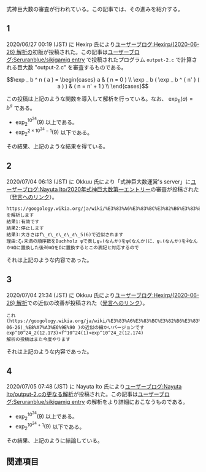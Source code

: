 式神巨大数の審査が行われている。この記事では、その進みを紹介する。

== 1 ==

2020/06/27 00:19 (JST) に Hexirp 氏により[[ユーザーブログ:Hexirp/(2020-06-26) 解析]]の初版が投稿された。この記事は[https://googology.wikia.org/ja/wiki/%E3%83%A6%E3%83%BC%E3%82%B6%E3%83%BC%E3%83%96%E3%83%AD%E3%82%B0:Seruranblue/sikigamig_entry?oldid=23186 ユーザーブログ:Seruranblue/sikigamig entry] で投稿されたプログラム <code>output-2.c</code> で計算される巨大数 "output-2.c" を審査するものである。

\[ \exp _ b ^ n ( a ) = \begin{cases} a & ( n = 0 ) \\ \exp _ b ( \exp _ b ^ { n' } ( a ) ) & ( n = n' + 1 ) \\ \end{cases} \]

この投稿は上記のような関数を導入して解析を行っている。なお、 \( \exp _ b ( a ) = b ^ a \) である。

* \( \exp _ 2 ^ { { 10 } ^ { 24 } } ( 9 ) \) 以上である。
* \( \exp _ 2 ^ { 2 \times { 10 } ^ { 24 } - 1 } ( 9 ) \) 以下である。

その結果、上記のような結果を得ている。

== 2 ==

2020/07/04 06:13 (JST) に Okkuu 氏により「式神巨大数運営's server」に[https://googology.wikia.org/ja/wiki/%E3%83%A6%E3%83%BC%E3%82%B6%E3%83%BC%E3%83%96%E3%83%AD%E3%82%B0:Nayuta_Ito/2020%E5%B9%B4%E5%BC%8F%E7%A5%9E%E5%B7%A8%E5%A4%A7%E6%95%B0%E7%AC%AC%E4%B8%80%E3%82%A8%E3%83%B3%E3%83%88%E3%83%AA%E3%83%BC?oldid=23037 ユーザーブログ:Nayuta Ito/2020年式神巨大数第一エントリー]の審査が投稿された（[https://discordapp.com/channels/710454519086972979/710454519669981257/728720084255768668 発言へのリンク]）。

<pre>
https://googology.wikia.org/ja/wiki/%E3%83%A6%E3%83%BC%E3%82%B6%E3%83%BC%E3%83%96%E3%83%AD%E3%82%B0:Nayuta_Ito/2020%E5%B9%B4%E5%BC%8F%E7%A5%9E%E5%B7%A8%E5%A4%A7%E6%95%B0%E7%AC%AC%E4%B8%80%E3%82%A8%E3%83%B3%E3%83%88%E3%83%AA%E3%83%BC を解析します
結果1:有効です
結果2:停止します
結果3:大きさはf\_ε\_ε\_ε\_ε\_5(6)で近似されます
理由:ζ₀未満の順序数をBuchholz ψで表しψ₀(なんか)をψ(なんか)に、ψ₁(なんか)をꇼなんかꇾΩに置換した後ꇼ0ꇾΩをΩに置換するとこの表記と対応するので
</pre>

それは上記のような内容であった。

== 3 ==

2020/07/04 21:34 (JST) に Okkuu 氏により[https://googology.wikia.org/ja/wiki/%E3%83%A6%E3%83%BC%E3%82%B6%E3%83%BC%E3%83%96%E3%83%AD%E3%82%B0:Hexirp/(2020-06-26)_%E8%A7%A3%E6%9E%90 ユーザーブログ:Hexirp/(2020-06-26) 解析]での近似の改善が投稿された（[https://discordapp.com/channels/710454519086972979/710454519669981257/728951947847139351 発言へのリンク]）。

<pre>
これ(https://googology.wikia.org/ja/wiki/%E3%83%A6%E3%83%BC%E3%82%B6%E3%83%BC%E3%83%96%E3%83%AD%E3%82%B0:Hexirp/(2020-06-26)_%E8%A7%A3%E6%9E%90 )の近似の細かいバージョンです
exp^10^24_2(12.173)<f^10^24(1)<exp^10^24_2(12.174)
解析の投稿はまた今度やります
</pre>

それは上記のような内容であった。

== 4 ==

2020/07/05 07:48 (JST) に Nayuta Ito 氏により[https://googology.wikia.org/ja/wiki/%E3%83%A6%E3%83%BC%E3%82%B6%E3%83%BC%E3%83%96%E3%83%AD%E3%82%B0:Nayuta_Ito/output-2.c%E3%81%AE%E6%9B%B4%E3%81%AA%E3%82%8B%E8%A7%A3%E6%9E%90 ユーザーブログ:Nayuta Ito/output-2.cの更なる解析]が投稿された。この記事は[https://googology.wikia.org/ja/wiki/%E3%83%A6%E3%83%BC%E3%82%B6%E3%83%BC%E3%83%96%E3%83%AD%E3%82%B0:Seruranblue/sikigamig_entry?oldid=23186 ユーザーブログ:Seruranblue/sikigamig entry] の解析をより詳細におこなうものである。

* \( \exp _ 2 ^ { { 10 } ^ { 24 } } ( 9 ) \) 以上である。
* \( \exp _ 2 ^ { { 10 } ^ { 24 } + 1 } ( 9 ) \) 以下である。

その結果、上記のように結論している。

== 関連項目 ==

{{User:Hexirp/式神巨大数}}
